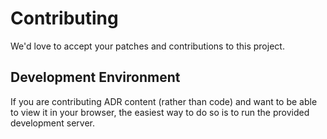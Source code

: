 # Contributing

We'd love to accept your patches and contributions to this project.

## Development Environment

If you are contributing ADR content (rather than code) and want to be able to view it in your browser, the easiest way
to do so is to run the provided development server.
